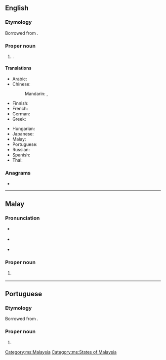 ==English==
{{wikipedia}}

===Etymology===
Borrowed from {{bor|en|ms|Selangor}}.

===Proper noun===
{{en-proper noun}}

# {{place|en|state|in western|c/Malaysia|capital=Shah Alam}}.

====Translations====
{{trans-top|western Malaysian state}}
* Arabic: {{t|ar|سلانغور دار الإحسان|f|tr=salanghur darul-ʾehsān}}
* Chinese:
*: Mandarin: {{t+|cmn|雪蘭莪|sc=Hani}}, {{t+|cmn|雪兰莪|tr=Xuělán'é|sc=Hani}}
* Finnish: {{t|fi|Selangor}}
* French: {{t|fr|Selangor|m}}
* German: {{t|de|Selangor}}
* Greek: {{t|el|Σελανγκόρ|f}}
{{trans-mid}}
* Hungarian: {{t|hu|Selangor}}
* Japanese: {{t|ja|セランゴール|tr=Serangōru}}
* Malay: {{t|ms|Selangor}}
* Portuguese: {{t|pt|Selangor}}
* Russian: {{t|ru|Села́нгор|m}}
* Spanish: {{t|es|Selangor}}
* Thai: {{t|th|สลังงอร์|tr=sàlăngngor}}
{{trans-bottom}}

===Anagrams===
* {{anagrams|en|a=aeglnors|Lagrones|arselong|longears}}

----

==Malay==

===Pronunciation===
* {{a|Johor-Selangor}} {{IPA|ms|/səlaŋo(r)/}}
* {{a|Riau-Lingga}} {{IPA|ms|/səlaŋʊ(r)/}}
* {{rhymes|ms|aŋo(r)|ŋo(r)|o(r)}}

===Proper noun===
{{ms-proper noun|j=سلاڠور}}

# {{l|en|Selangor}} {{qualifier|western Malaysian state}}

[[Category:ms:Malaysia]]
[[Category:ms:States of Malaysia]]

----

==Portuguese==

===Etymology===
Borrowed from {{bor|pt|ms|Selangor}}.

===Proper noun===
{{pt-proper noun|m}}

# {{place|pt|state|c/Malaysia|t1=Selangor}}